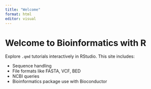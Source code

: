 ```yaml
---
title: "Welcome"
format: html
editor: visual
---
```


# Welcome to Bioinformatics with R

Explore `.qmd` tutorials interactively in RStudio. This site includes:

- Sequence handling
- File formats like FASTA, VCF, BED
- NCBI queries
- Bioinformatics package use with Bioconductor
